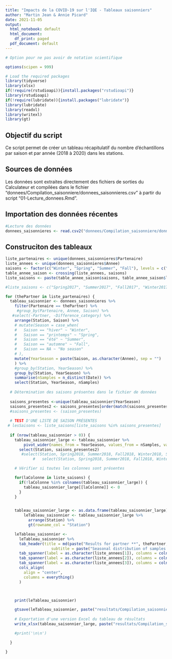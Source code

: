```yaml
---
title: "Impacts de la COVID-19 sur l'IQE - Tableaux saisonniers"
author: "Martin Jean & Annie Picard"
date: 2021-11-05
output:
  html_notebook: default
  html_document:
    df_print: paged
  pdf_document: default
---
```



```r

# Option pour ne pas avoir de notation scientifique

options(scipen = 999)

# Load the required packages
library(tidyverse)
library(xlsx)
if(!require(rstudioapi)){install.packages("rstudioapi")}
library(rstudioapi)
if(!require(lubridate)){install.packages("lubridate")}
library(lubridate)
library(readxl)
library(writexl)
library(gt)
```



## Objectif du script

Ce script permet de créer un tableau récapitulatif du nombre d'échantillons par saison et par année (2018 à 2020) dans les stations.


## Sources de données

Les données sont extraites directement des fichiers de sorties du Calculateur et compilées dans le fichier "donnees/Compilation_saisonniere/donnees_saisonnieres.csv" à partir du script "01-Lecture_donnees.Rmd".


## Importation des données récentes

```r
#Lecture des données
donnees_saisonnieres <- read.csv2("donnees/Compilation_saisonniere/donnees_saisonnieres.csv")

```

## Construciton des tableaux

```r

liste_partenaires <- unique(donnees_saisonnieres$Partenaire)
liste_annees <- unique(donnees_saisonnieres$Annee)
saisons <- factor(c("Winter", "Spring", "Summer", "Fall"), levels = c("Winter", "Spring", "Summer", "Fall"), ordered = TRUE)
table_annee_saison <- crossing(liste_annees, saisons)
liste_saisons <- paste(table_annee_saison$saisons, table_annee_saison$liste_annees, sep = "")

#liste_saisons <- c("Spring2017", "Summer2017", "Fall2017", "Winter2017", "Spring2018", "Summer2018", "Fall2018", "Winter2018", "Spring2019", "Summer2019", "Fall2019", "Winter2019", "Spring2020", "Summer2020", "Fall2020", "Winter2020")

for (thePartner in liste_partenaires) {
  tableau_saisonnier <- donnees_saisonnieres %>%
    filter(Partenaire == thePartner) %>% 
     #group_by(Partenaire, Annee, Saison) %>% 
   #select(-Partner, -Difference_category) %>% 
    arrange(Station, Saison) %>% 
    # mutate(Season = case_when(
    #   Saison == "hiver" ~ "Winter",
    #   Saison == "printemps" ~ "Spring",
    #   Saison == "été" ~ "Summer",
    #   Saison == "automne" ~ "Fall",
    #   Saison == NA ~ "No season"
    # ),
    mutate(YearSeason = paste(Saison, as.character(Annee), sep = "")
    ) %>%
    #group_by(Station, YearSeason) %>% 
    group_by(Station, YearSeason) %>% 
    summarise(nSamples = n_distinct(Date)) %>% 
    select(Station, YearSeason, nSamples)
  
  # Détermination des saisons présentes dans le fichier de données
  
  saisons_presentes <-unique(tableau_saisonnier$YearSeason)
  saisons_presentes2 <- saisons_presentes[order(match(saisons_presentes, liste_saisons))]
  #saisons_presentes <- (saison_presentes)
  
  # TEST D'UNE LISTE DE SAISON PRÉSENTES
 # lesSaisons <- liste_saisons[liste_saisons %in% saisons_presentes]
    
  if (nrow(tableau_saisonnier > 0)) {
    tableau_saisonnier_large <- tableau_saisonnier %>% 
        pivot_wider(names_from = YearSeason, values_from = nSamples, values_fill = 0) %>% 
      select(Station, saisons_presentes2)
       #select(Station, Spring2018, Summer2018, Fall2018, Winter2018, Spring2019, Summer2019, Fall2019, Winter2019, Spring2020, Summer2020, Fall2020, Winter2020)
            #   select(Station, Spring2018, Summer2018, Fall2018, Winter2018, Spring2019, Summer2019, Fall2019, Winter2019) # Cas où aucune données n'est disponible en 2020

    # Vérifier si toutes les colonnes sont présentes

    for(laColonne in liste_saisons) {
      if(!laColonne %in% colnames(tableau_saisonnier_large)) {
        tableau_saisonnier_large[[laColonne]] <- 0
      }
    }


    tableau_saisonnier_large <- as.data.frame(tableau_saisonnier_large)
        leTableau_saisonnier <- tableau_saisonnier_large %>% 
          arrange(Station) %>% 
          gt(rowname_col = "Station")

    leTableau_saisonnier <- 
      leTableau_saisonnier %>% 
      tab_header(title = md(paste("Results for partner **", thePartner, "**", sep = "")),
                    subtitle = paste("Seasonal distribution of samples for ", min(liste_annees), "-", max(liste_annees), sep = "")) %>% 
      tab_spanner(label = as.character(liste_annees[1]), columns = colnames(tableau_saisonnier_large)[2:5]) %>% 
      tab_spanner(label = as.character(liste_annees[2]), columns = colnames(tableau_saisonnier_large)[6:9]) %>% 
      tab_spanner(label = as.character(liste_annees[3]), columns = colnames(tableau_saisonnier_large)[10:13]) %>% 
      cols_align(
        align = "center",
        columns = everything()
      ) 



    print(leTableau_saisonnier)

    gtsave(leTableau_saisonnier, paste("resultats/Compilation_saisonniere2018-2020/Seasonal_distribution_", thePartner, ".pdf", sep = "" ))
    
    # Exportation d'une version Excel du tableau de résultats
    write_xlsx(tableau_saisonnier_large, paste("resultats/Compilation_saisonniere2018-2020/Seasonal_distribution_", thePartner, ".xlsx", sep = "" ))

    #print('\n\n')

  }

}



```